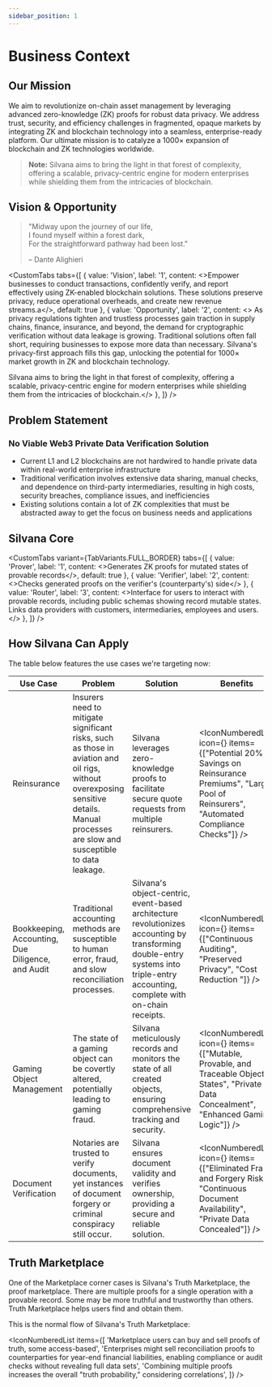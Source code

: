 ```yaml
---
sidebar_position: 1
---
```


# Business Context

## Our Mission

We aim to revolutionize on-chain asset management by leveraging advanced zero-knowledge (ZK) proofs for robust data privacy. We address trust, security, and efficiency challenges in fragmented, opaque markets by integrating ZK and blockchain technology into a seamless, enterprise-ready platform. Our ultimate mission is to catalyze a 1000× expansion of blockchain and ZK technologies worldwide.

<blockquote class="note">
  <strong>Note:</strong>  
  Silvana aims to bring the light in that forest of complexity, offering a scalable, privacy-centric engine for modern enterprises while shielding them from the intricacies of blockchain.
</blockquote>

## Vision & Opportunity

> "Midway upon the journey of our life,  
> I found myself within a forest dark,  
> For the straightforward pathway had been lost."
>
> – Dante Alighieri

<CustomTabs
tabs={[
{ value: 'Vision', label: '1', content: <>Empower businesses to conduct transactions, confidently verify, and report effectively using ZK-enabled blockchain solutions. These solutions preserve privacy, reduce operational overheads, and create new revenue streams.а</>, default: true },
{ value: 'Opportunity', label: '2', content: <> As privacy regulations tighten and trustless processes gain traction in supply chains, finance, insurance, and beyond, the demand for cryptographic verification without data leakage is growing. Traditional solutions often fall short, requiring businesses to expose more data than necessary. Silvana's privacy-first approach fills this gap, unlocking the potential for 1000× market growth in ZK and blockchain technology.

Silvana aims to bring the light in that forest of complexity, offering a scalable, privacy-centric engine for modern enterprises while shielding them from the intricacies of blockchain.</> },
]}
/>

## Problem Statement

### No Viable Web3 Private Data Verification Solution

- Current L1 and L2 blockchains are not hardwired to handle private data within real-world enterprise infrastructure
- Traditional verification involves extensive data sharing, manual checks, and dependence on third-party intermediaries, resulting in high costs, security breaches, compliance issues, and inefficiencies
- Existing solutions contain a lot of ZK complexities that must be abstracted away to get the focus on business needs and applications

## Silvana Core

<CustomTabs
variant={TabVariants.FULL_BORDER}
tabs={[
{ value: 'Prover', label: '1', content: <>Generates ZK proofs for mutated states of provable records</>, default: true },
{ value: 'Verifier', label: '2', content: <>Checks generated proofs on the verifier's (counterparty's) side</> },
{ value: 'Router', label: '3', content: <>Interface for users to interact with provable records, including public schemas showing record mutable states. Links data providers with customers, intermediaries, employees and users.</> },
]}
/>

## How Silvana Can Apply

The table below features the use cases we're targeting now:



| Use Case                                          | Problem                                                                                                                                                                                 | Solution                                                                                                                                                                         | Benefits                                                                                                                                                       |
| ------------------------------------------------- | --------------------------------------------------------------------------------------------------------------------------------------------------------------------------------------- | -------------------------------------------------------------------------------------------------------------------------------------------------------------------------------- | -------------------------------------------------------------------------------------------------------------------------------------------------------------- |
| Reinsurance                                       | Insurers need to mitigate significant risks, such as those in aviation and oil rigs, without overexposing sensitive details. Manual processes are slow and susceptible to data leakage. | Silvana leverages zero-knowledge proofs to facilitate secure quote requests from multiple reinsurers.                                                                            | <IconNumberedList icon={<PlusIcon/>} items={["Potential 20%+ Savings on Reinsurance Premiums", "Larger Pool of Reinsurers", "Automated Compliance Checks"]} /> |
| Bookkeeping, Accounting, Due Diligence, and Audit | Traditional accounting methods are susceptible to human error, fraud, and slow reconciliation processes.                                                                                | Silvana's object-centric, event-based architecture revolutionizes accounting by transforming double-entry systems into triple-entry accounting, complete with on-chain receipts. | <IconNumberedList icon={<PlusIcon/>} items={["Continuous Auditing", "Preserved Privacy", "Cost Reduction "]} />                                                |
| Gaming Object Management                          | The state of a gaming object can be covertly altered, potentially leading to gaming fraud.                                                                                              | Silvana meticulously records and monitors the state of all created objects, ensuring comprehensive tracking and security.                                                        | <IconNumberedList icon={<PlusIcon/>} items={["Mutable, Provable, and Traceable Object States", "Private Data Concealment", "Enhanced Gaming Logic"]} />        |
| Document Verification                             | Notaries are trusted to verify documents, yet instances of document forgery or criminal conspiracy still occur.                                                                         | Silvana ensures document validity and verifies ownership, providing a secure and reliable solution.                                                                              | <IconNumberedList icon={<PlusIcon/>} items={["Eliminated Fraud and Forgery Risk", "Continuous Document Availability", "Private Data Concealed"]} />            |

## Truth Marketplace

One of the Marketplace corner cases is Silvana's Truth Marketplace, the proof marketplace. There are multiple proofs for a single operation with a provable record. Some may be more truthful and trustworthy than others. Truth Marketplace helps users find and obtain them.

This is the normal flow of Silvana's Truth Marketplace:

<IconNumberedList
  items={[
    'Marketplace users can buy and sell proofs of truth, some access-based',
    'Enterprises might sell reconciliation proofs to counterparties for year-end financial liabilities, enabling compliance or audit checks without revealing full data sets',
    'Combining multiple proofs increases the overall "truth probability," considering correlations',
  ]}
/>